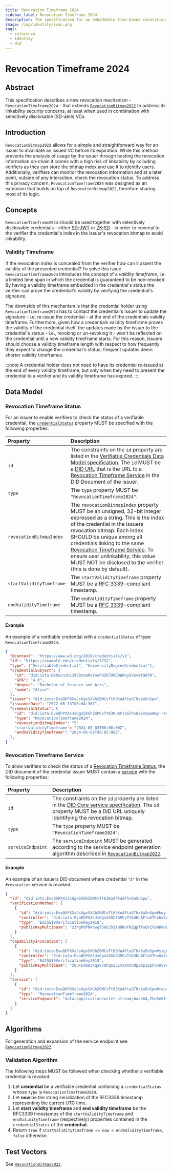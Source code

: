 ```yaml
---
title: Revocation Timeframe 2024
sidebar_label: Revocation Timeframe 2024
description: The specification for an embeddable time-based revocation method - `RevocationTimeframe2024`.
image: /img/identity/icon.png
tags:
  - reference
  - identity
  - did
---
```


# Revocation Timeframe 2024

## Abstract

This specification describes a new revocation mechanism - `RevocationTimeframe2024` - that extends [`RevocationBitmap2022`](./revocation-bitmap-2022.mdx)
to address its linkability security concerns, at least when used in combination with selectively disclosable (SD-able) VCs.

## Introduction

`RevocationBitmap2022` allows for a simple and straightforward way for an issuer to invalidate an issued VC before its expiration. While this method prevents the analysis of usage by the issuer through hosting the revocation information on-chain
it comes with a high risk of linkability by colluding verifiers as they can store the bitmap index and use it to identify users. Additionally, verifiers can monitor the revocation information and at a later point, outside of any interaction, check the revocation status.
To address this privacy concern, `RevocationTimeframe2024` was designed as an extension that builds on top of `RevocationBitmap2022`, therefore sharing
most of its logic.

## Concepts
`RevocationTimeframe2024` should be used together with selectively disclosable credentials - either [SD-JWT](../../developer/iota-identity/how-tos/verifiable-credentials/selective-disclosure)
or [ZK-SD](../../developer/iota-identity/how-tos/verifiable-credentials/zero-knowledge-selective-disclosure) - in order to conceal to the verifier
the credential's index in the issuer's revocation bitmap to avoid linkability.

### Validity Timeframe

If the revocation index is concealed from the verifier how can it assert the validity of the presented credential?
To solve this issue `RevocationTimeframe2024` introduces the concept of a _validity timeframe_, i.e. a limited time span
in which the credential is guaranteed to be non-revoked. By having a validity timeframe embedded in the credential's status
the verifier can prove the credential's validity by verifying the credential's signature.

The downside of this mechanism is that the  credential holder using `RevocationTimeframe2024` has to contact the credential's issuer
to update the signature - i.e. re-issue the credential - at the end of the credentials validity timeframe. Furthermore,
given how a credentials validity timeframe proves the validity of the credential itself, the updates made by the issuer to the credential's status -
i.e., revoking or un-revoking it - won't be reflected on the credential until a new validity timeframe starts. For this reason,
issuers should choose a validity timeframe length with respect to how frequently they expect to change the credential's status;
frequent updates deem shorter validity timeframes.

:::note
A credential holder does not need to have its credential re-issued at the end of every validity timeframe, but only when
they need to present the credential to a verifier and its validity timeframe has expired.
:::

## Data Model

### Revocation Timeframe Status

For an issuer to enable verifiers to check the status of a verifiable credential, the [`credentialStatus`](https://www.w3.org/TR/vc-data-model/#status) property MUST be specified with the following properties:

| Property                | Description                                                                                                                                                                                                                                                                                                                                                                                                                                                                                                                                                                                                                    |
| :---------------------- | :--------------------------------------------------------------------------------------------------------------------------------------------------------------------------------------------------------------------------------------------------------------------------------------------------------------------------------------------|
| `id`                    | The constraints on the `id` property are listed in the [Verifiable Credentials Data Model specification](https://www.w3.org/TR/vc-data-model/). The `id` MUST be a [DID URL](https://www.w3.org/TR/did-core/#did-url-syntax) that is the URL to a [Revocation Timeframe Service](#revocation-timeframe-service) in the DID Document of the issuer. |
| `type`                  | The `type` property MUST be `"RevocationTimeframe2024"`.                                                                                                                                                                                                                                                                                                                                                                                                                                                                                                                                                                          |
| `revocationBitmapIndex` | The `revocationBitmapIndex` property MUST be an unsigned, 32-bit integer expressed as a string. This is the index of the credential in the issuers revocation bitmap. Each index SHOULD be unique among all credentials linking to the same [Revocation Timeframe Service](#revocation-timeframe-service). To ensure user unlinkability, this value MUST NOT be disclosed to the verifier (this is done by default).                                                                                                                                                                                                                                                                                                                         |
| `startValidityTimeframe`| The `startValidityTimeframe` property MUST be a [RFC 3339](https://datatracker.ietf.org/doc/html/rfc3339)-compliant timestamp. |
| `endValidityTimeframe`| The `endValidityTimeframe` property MUST be a [RFC 3339](https://datatracker.ietf.org/doc/html/rfc3339)-compliant timestamp. |

#### Example

An example of a verifiable credential with a `credentialStatus` of type `RevocationTimeframe2024`.

```json
{
  "@context": "https://www.w3.org/2018/credentials/v1",
  "id": "https://example.edu/credentials/3732",
  "type": ["VerifiableCredential", "UniversityDegreeCredential"],
  "credentialSubject": {
    "id": "did:iota:B8DucnzULJ9E8cmaReYoePU2b7UKE9WKxyEVov8tQA7H",
    "GPA": "4.0",
    "degree": "Bachelor of Science and Arts",
    "name": "Alice"
  },
  "issuer": "did:iota:EvaQhPXXsJsGgxSXGhZGMCvTt63KuAFtaGThx6a5nSpw",
  "issuanceDate": "2022-06-13T08:04:36Z",
  "credentialStatus": {
    "id": "did:iota:EvaQhPXXsJsGgxSXGhZGMCvTt63KuAFtaGThx6a5nSpw#my-revocation-service",
    "type": "RevocationTimeframe2024",
    "revocationBitmapIndex": "5"
    "startValidityTimeframe": "2024-05-03T08:00:00Z",
    "endValidityTimeframe": "2024-05-03T08:05:00Z",
  },
}
```

### Revocation Timeframe Service

To allow verifiers to check the status of a [Revocation Timeframe Status](#revocation-timeframe-status), the DID document of the credential issuer MUST contain a [service](https://www.w3.org/TR/did-core/#services) with the following properties:

| Property          | Description                                                                                                                                                                                                        |
| :---------------- | :----------------------------------------------------------------------------------------------------------------------------------------------------------------------------------------------------------------- |
| `id`              | The constraints on the `id` property are listed in the [DID Core service specification](https://www.w3.org/TR/did-core/#services). The `id` property MUST be a DID URL uniquely identifying the revocation bitmap. |
| `type`            | The `type` property MUST be `"RevocationTimeframe2024"`.                                                                                                                                                           |
| `serviceEndpoint` | The `serviceEndpoint` MUST be generated according to the service endpoint generation algorithm described in [`RevocationBitmap2022`](./revocation-bitmap-2022.mdx#service-endpoint-generation-algorithm).                                                                                                                    |

#### Example

An example of an issuers DID document where credential `"5"` in the `#revocation` service is revoked:

```json
{
  "id": "did:iota:EvaQhPXXsJsGgxSXGhZGMCvTt63KuAFtaGThx6a5nSpw",
  "verificationMethod": [
    {
      "id": "did:iota:EvaQhPXXsJsGgxSXGhZGMCvTt63KuAFtaGThx6a5nSpw#key-1",
      "controller": "did:iota:EvaQhPXXsJsGgxSXGhZGMCvTt63KuAFtaGThx6a5nSpw",
      "type": "Ed25519VerificationKey2018",
      "publicKeyMultibase": "z3hgM9fNkhwgT5mECbj1HdKoFNZgpffwQYEV8WBVHphXq"
    }
  ],
  "capabilityInvocation": [
    {
      "id": "did:iota:EvaQhPXXsJsGgxSXGhZGMCvTt63KuAFtaGThx6a5nSpw#sign-0",
      "controller": "did:iota:EvaQhPXXsJsGgxSXGhZGMCvTt63KuAFtaGThx6a5nSpw",
      "type": "Ed25519VerificationKey2018",
      "publicKeyMultibase": "z83F6zbD3KqaxvQhqo25LvSXzoDdpZmp3EpPVonSVACwZ"
    }
  ],
  "service": [
    {
      "id": "did:iota:EvaQhPXXsJsGgxSXGhZGMCvTt63KuAFtaGThx6a5nSpw#revocation",
      "type": "RevocationTimeframe2024",
      "serviceEndpoint": "data:application/octet-stream;base64,ZUp5ek1tQmdZR1NBQUFFZ1ptVUFBQWZPQUlF"
    }
  ]
}
```

## Algorithms

For generation and expansion of the service endpoint see [`RevocationBitmap2022`](./revocation-bitmap-2022.mdx#algorithms).

### Validation Algorithm

The following steps MUST be followed when checking whether a verifiable credential is revoked:

1. Let **credential** be a verifiable credential containing a `credentialStatus` whose `type` is `RevocationTimeframe2024`.
2. Let **now** be the string serialization of the RFC3339 timestamp representing the current UTC time.
3. Let **start validity timeframe** and **end validity timeframe** be the RFC3339 timestamps of the `startValidityTimeframe` and `endValidityTimeframe` (respectively) properties contained in the `credentialStatus` of the **credential**.
4. Return `true` if `startValidityTimeframe <= now < endValidityTimeframe`, `false` otherwise.

## Test Vectors
See [`RevocationBitmap2022`](./revocation-bitmap-2022.mdx#test-vectors).
